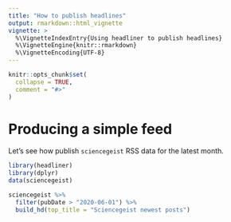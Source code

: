 ```yaml
---
title: "How to publish headlines"
output: rmarkdown::html_vignette
vignette: >
  %\VignetteIndexEntry{Using headliner to publish headlines}
  %\VignetteEngine{knitr::rmarkdown}
  %\VignetteEncoding{UTF-8}
---
```


```r
knitr::opts_chunk$set(
  collapse = TRUE,
  comment = "#>"
)
```

# Producing a simple feed

Let's see how publish `sciencegeist` RSS data for the latest month.

```r
library(headliner)
library(dplyr)
data(sciencegeist)

sciencegeist %>% 
  filter(pubDate > "2020-06-01") %>%
  build_hd(top_title = "Sciencegeist newest posts")

```

